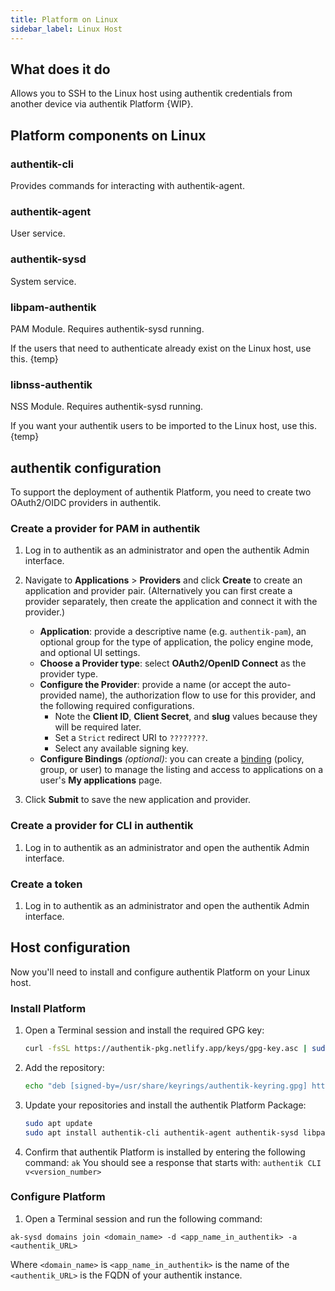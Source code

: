 ```yaml
---
title: Platform on Linux
sidebar_label: Linux Host
---
```


## What does it do

Allows you to SSH to the Linux host using authentik credentials from another device via authentik Platform {WIP}.

## Platform components on Linux

### authentik-cli

Provides commands for interacting with authentik-agent.

### authentik-agent

User service.

### authentik-sysd

System service.

### libpam-authentik

PAM Module. Requires authentik-sysd running.

If the users that need to authenticate already exist on the Linux host, use this. {temp}

### libnss-authentik

NSS Module. Requires authentik-sysd running.

If you want your authentik users to be imported to the Linux host, use this. {temp}

## authentik configuration

To support the deployment of authentik Platform, you need to create two OAuth2/OIDC providers in authentik.

### Create a provider for PAM in authentik

1. Log in to authentik as an administrator and open the authentik Admin interface.
2. Navigate to **Applications** > **Providers** and click **Create** to create an application and provider pair. (Alternatively you can first create a provider separately, then create the application and connect it with the provider.)
    - **Application**: provide a descriptive name (e.g. `authentik-pam`), an optional group for the type of application, the policy engine mode, and optional UI settings.
    - **Choose a Provider type**: select **OAuth2/OpenID Connect** as the provider type.
    - **Configure the Provider**: provide a name (or accept the auto-provided name), the authorization flow to use for this provider, and the following required configurations.
        - Note the **Client ID**, **Client Secret**, and **slug** values because they will be required later.
        - Set a `Strict` redirect URI to `????????`.
        - Select any available signing key.
    - **Configure Bindings** _(optional)_: you can create a [binding](/docs/add-secure-apps/flows-stages/bindings/) (policy, group, or user) to manage the listing and access to applications on a user's **My applications** page.

3. Click **Submit** to save the new application and provider.

### Create a provider for CLI in authentik

1. Log in to authentik as an administrator and open the authentik Admin interface.

### Create a token

1. Log in to authentik as an administrator and open the authentik Admin interface.

## Host configuration

Now you'll need to install and configure authentik Platform on your Linux host.

### Install Platform

1. Open a Terminal session and install the required GPG key:

    ```sh
    curl -fsSL https://authentik-pkg.netlify.app/keys/gpg-key.asc | sudo gpg --dearmor -o /usr/share/keyrings/authentik-keyring.gpg
    ```

2. Add the repository:

    ```sh
    echo "deb [signed-by=/usr/share/keyrings/authentik-keyring.gpg] https://authentik-pkg.netlify.app/ stable main" | sudo tee /etc/apt/sources.list.d/authentik.list
    ```

3. Update your repositories and install the authentik Platform Package:

    ```sh
    sudo apt update
    sudo apt install authentik-cli authentik-agent authentik-sysd libpam-authentik libnss-authentik
    ```

4. Confirm that authentik Platform is installed by entering the following command: `ak`
   You should see a response that starts with: `authentik CLI v<version_number>`

### Configure Platform

1. Open a Terminal session and run the following command:

```
ak-sysd domains join <domain_name> -d <app_name_in_authentik> -a <authentik_URL>
```

Where `<domain_name>` is
`<app_name_in_authentik>` is the name of the
`<authentik_URL>` is the FQDN of your authentik instance.
